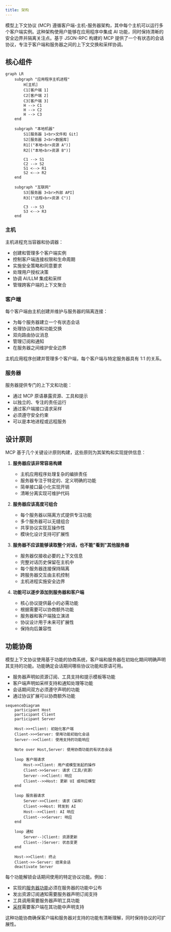 ```yaml
---
title: 架构
---
```


<div id="enable-section-numbers" />

模型上下文协议 (MCP) 遵循客户端-主机-服务器架构，其中每个主机可以运行多个客户端实例。这种架构使用户能够在应用程序中集成 AI 功能，同时保持清晰的安全边界并隔离关注点。基于 JSON-RPC 构建的 MCP 提供了一个有状态的会话协议，专注于客户端和服务器之间的上下文交换和采样协调。

## 核心组件

```mermaid
graph LR
    subgraph "应用程序主机进程"
        H[主机]
        C1[客户端 1]
        C2[客户端 2]
        C3[客户端 3]
        H --> C1
        H --> C2
        H --> C3
    end

    subgraph "本地机器"
        S1[服务器 1<br>文件和 Git]
        S2[服务器 2<br>数据库]
        R1[("本地<br>资源 A")]
        R2[("本地<br>资源 B")]

        C1 --> S1
        C2 --> S2
        S1 <--> R1
        S2 <--> R2
    end

    subgraph "互联网"
        S3[服务器 3<br>外部 API]
        R3[("远程<br>资源 C")]

        C3 --> S3
        S3 <--> R3
    end
```

### 主机

主机进程充当容器和协调器：

- 创建和管理多个客户端实例
- 控制客户端连接权限和生命周期
- 实施安全策略和同意要求
- 处理用户授权决策
- 协调 AI/LLM 集成和采样
- 管理跨客户端的上下文聚合

### 客户端

每个客户端由主机创建并维护与服务器的隔离连接：

- 为每个服务器建立一个有状态会话
- 处理协议协商和功能交换
- 双向路由协议消息
- 管理订阅和通知
- 在服务器之间维护安全边界

主机应用程序创建并管理多个客户端，每个客户端与特定服务器具有 1:1 的关系。

### 服务器

服务器提供专门的上下文和功能：

- 通过 MCP 原语暴露资源、工具和提示
- 以独立的、专注的责任运行
- 通过客户端接口请求采样
- 必须遵守安全约束
- 可以是本地进程或远程服务

## 设计原则

MCP 基于几个关键设计原则构建，这些原则为其架构和实现提供信息：

1. **服务器应该非常容易构建**
   - 主机应用程序处理复杂的编排责任
   - 服务器专注于特定的、定义明确的功能
   - 简单接口最小化实现开销
   - 清晰分离实现可维护代码

2. **服务器应该高度可组合**
   - 每个服务器以隔离方式提供专注功能
   - 多个服务器可以无缝组合
   - 共享协议实现互操作性
   - 模块化设计支持可扩展性

3. **服务器不应该能够读取整个对话，也不能"看到"其他服务器**
   - 服务器仅接收必要的上下文信息
   - 完整对话历史保留在主机中
   - 每个服务器连接保持隔离
   - 跨服务器交互由主机控制
   - 主机进程实施安全边界

4. **功能可以逐步添加到服务器和客户端**
   - 核心协议提供最小的必需功能
   - 根据需要可以协商额外功能
   - 服务器和客户端独立演进
   - 协议设计用于未来可扩展性
   - 保持向后兼容性

## 功能协商

模型上下文协议使用基于功能的协商系统，客户端和服务器在初始化期间明确声明其支持的功能。功能确定会话期间哪些协议功能和原语可用。

- 服务器声明如资源订阅、工具支持和提示模板等功能
- 客户端声明如采样支持和通知处理等功能
- 会话期间双方必须遵守声明的功能
- 通过协议扩展可以协商额外功能

```mermaid
sequenceDiagram
    participant Host
    participant Client
    participant Server

    Host->>+Client: 初始化客户端
    Client->>+Server: 使用功能初始化会话
    Server-->>Client: 使用支持的功能响应

    Note over Host,Server: 使用协商功能的有状态会话

    loop 客户端请求
        Host->>Client: 用户或模型发起的操作
        Client->>Server: 请求（工具/资源）
        Server-->>Client: 响应
        Client-->>Host: 更新 UI 或响应模型
    end

    loop 服务器请求
        Server->>Client: 请求（采样）
        Client->>Host: 转发到 AI
        Host-->>Client: AI 响应
        Client-->>Server: 响应
    end

    loop 通知
        Server--)Client: 资源更新
        Client--)Server: 状态变更
    end

    Host->>Client: 终止
    Client->>-Server: 结束会话
    deactivate Server
```

每个功能解锁会话期间使用的特定协议功能。例如：

- 实现的[服务器功能](/specification/2025-06-18/server)必须在服务器的功能中公布
- 发出资源订阅通知需要服务器声明订阅支持
- 工具调用需要服务器声明工具功能
- [采样](/specification/2025-06-18/client)需要客户端在其功能中声明支持

这种功能协商确保客户端和服务器对支持的功能有清晰理解，同时保持协议的可扩展性。
